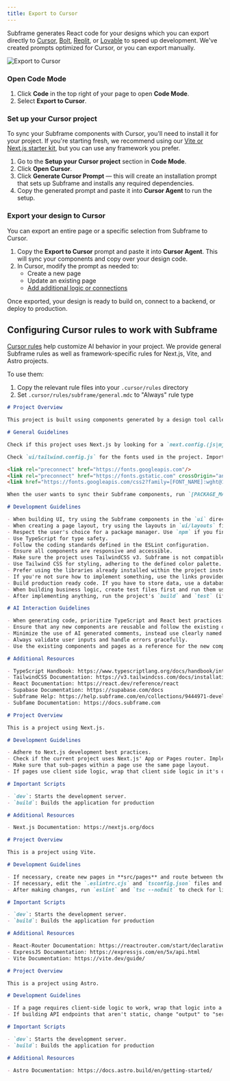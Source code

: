 ```yaml
---
title: Export to Cursor
---
```


Subframe generates React code for your designs which you can export directly to [Cursor](/ai/export-to-cursor), [Bolt](/ai/export-to-bolt), [Replit](/ai/export-to-replit), or [Lovable](/ai/export-to-lovable) to speed up development. We've created prompts optimized for Cursor, or you can export manually.

![Export to Cursor](/images/export-to-cursor/export-to-cursor.png)

### Open Code Mode
1. Click **Code** in the top right of your page to open **Code Mode**.
2. Select **Export to Cursor**.

### Set up your Cursor project
To sync your Subframe components with Cursor, you'll need to install it for your project. If you're starting fresh, we recommend using our [Vite or Next.js starter kit](/installation#setting-up-with-a-template), but you can use any framework you prefer.

1. Go to the **Setup your Cursor project** section in **Code Mode**.
2. Click **Open Cursor**.
3. Click **Generate Cursor Prompt** — this will create an installation prompt that sets up Subframe and installs any required dependencies.
4. Copy the generated prompt and paste it into **Cursor Agent** to run the setup.

### Export your design to Cursor
You can export an entire page or a specific selection from Subframe to Cursor.

1. Copy the **Export to Cursor** prompt and paste it into **Cursor Agent**. This will sync your components and copy over your design code.
2. In Cursor, modify the prompt as needed to:
    * Create a new page
    * Update an existing page
    * [Add additional logic or connections](/developing/adding-business-logic)

Once exported, your design is ready to build on, connect to a backend, or deploy to production.

## Configuring Cursor rules to work with Subframe

[Cursor rules](https://docs.cursor.com/context/rules-for-ai) help customize AI behavior in your project. We provide general Subframe rules as well as framework-specific rules for Next.js, Vite, and Astro projects.

To use them:
1. Copy the relevant rule files into your `.cursor/rules` directory
2. Set `.cursor/rules/subframe/general.mdc` to "Always" rule type


<CodeGroup>

  ```markdown .cursor/rules/subframe/general.mdc [expandable]
  # Project Overview

  This project is built using components generated by a design tool called Subframe. The files for these components are located in the `ui` directory. NEVER EDIT THE FILES IN THE `ui` DIRECTORY. Instead, whem implementing business logic, wrap them in your own components. The `ui` directory may be in different places, so check the codebase first to make sure you find it. If you can't find it on the first try, look harder. It could be in the `src/ui` directory. If you can't find it, ask the user where it is.

  # General Guidelines

  Check if this project uses Next.js by looking for a `next.config.(js|mjs|cjs|ts|cts|mts)` file. If so, adhere to the guidelines in @nextjs.mdc. Check if this project uses vite by looking for a `vite.config.(js|mjs|cjs|ts|cts|mts)` file. If so, adhere to the guidelines in @vite.mdc. Check if this project uses astro by looking for a `astro.config.(js|mjs|cjs|ts|cts|mts)` file. If so, adhere to the guidelines in @astro.mdc.

  Check `ui/tailwind.config.js` for the fonts used in the project. Import them using Google Fonts adhering the to following structure: 

  <link rel="preconnect" href="https://fonts.googleapis.com"/>
  <link rel="preconnect" href="https://fonts.gstatic.com" crossOrigin="anonymous"/>
  <link href="https://fonts.googleapis.com/css2?family=[FONT_NAME]:wght@100;200;300;400;500;600;700;800;900&display=swap" rel="stylesheet"/>

  When the user wants to sync their Subframe components, run `[PACKAGE_MANAGER_COMMAND] exec @subframe/cli@latest sync -all`.

  # Development Guidelines

  - When building UI, try using the Subframe components in the `ui` directory first, wrapping them in your own components to implement business logic.
  - When creating a page layout, try using the layouts in `ui/layouts` first. If you implement your own layout, don't use one from `ui/layouts`.
  - Respect the user's choice for a package manager. Use `npm` if you find a `package-lock.json` file in the project, `yarn` if you find a `yarn.lock` file, `pnpm` if you find a `pnpm.lock` file and `bun` if you find a `bun.lock` or `bun.lockb` file. If the desired command fails, fall back to `npm`.
  - Use TypeScript for type safety.
  - Follow the coding standards defined in the ESLint configuration.
  - Ensure all components are responsive and accessible.
  - Make sure the project uses TailwindCSS v3. Subframe is not compatible with TailwindCSS v4 yet.
  - Use Tailwind CSS for styling, adhering to the defined color palette. You can use all tokens defined in `tailwind.config.js` and `ui/tailwind.config.js`.
  - Prefer using the libraries already installed within the project instead of installing new ones. Only if necessary, install your own.
  - If you're not sure how to implement something, use the links provided in additional resources.
  - Build production ready code. If you have to store data, use a database ORM. Handle user inputs with extreme care, validating and sanitizing any inputs before saving them. For example, use prepared statements in SQL before saving inputs and Zod for validating inputs.
  - When building business logic, create test files first and run them using the testing library most applicable for the framework the project is using. Iterate until all tests pass and we get no linter errors from TypeScript or ESLint.
  - After implementing anything, run the project's `build` and `test` (if applicable) commands and iterate until there are no more errors.

  # AI Interaction Guidelines

  - When generating code, prioritize TypeScript and React best practices.
  - Ensure that any new components are reusable and follow the existing design patterns.
  - Minimize the use of AI generated comments, instead use clearly named variables and functions.
  - Always validate user inputs and handle errors gracefully.
  - Use the existing components and pages as a reference for the new components and pages.

  # Additional Resources 

  - TypeScript Handbook: https://www.typescriptlang.org/docs/handbook/intro.html
  - TailwindCSS Documentation: https://v3.tailwindcss.com/docs/installation/using-postcss
  - React Documentation: https://react.dev/reference/react
  - Supabase Documentation: https://supabase.com/docs
  - Subframe Help: https://help.subframe.com/en/collections/9444971-developing-with-subframe
  - Subfame Documentation: https://docs.subframe.com
  ```

  ```markdown .cursor/rules/subframe/nextjs.mdc [expandable]
  # Project Overview

  This is a project using Next.js.

  # Development Guidelines

  - Adhere to Next.js development best practices. 
  - Check if the current project uses Next.js' App or Pages router. Implement pages and data-fetching accordingly.
  - Make sure that sub-pages within a page use the same page layout.
  - If pages use client side logic, wrap that client side logic in it's own component and import it into the page. Do not add `"use client"` directives to pages, only add it to components.

  # Important Scripts

  - `dev`: Starts the development server.
  - `build`: Builds the application for production

  # Additional Resources

  - Next.js Documentation: https://nextjs.org/docs
  ```

  ```markdown .cursor/rules/subframe/vite.mdc [expandable]
  # Project Overview

  This is a project using Vite.

  # Development Guidelines

  - If necessary, create new pages in **src/pages** and route between them using the `react-router-dom` library. Import the pages through `React.lazy` and `React.Suspense` and route them all through **src/App.tsx**
  - If necessary, edit the `.eslintrc.cjs` and `tsconfig.json` files and add ignore rules to make sure we don't get linting errors when building from any files in the `ui` directory.
  - After making changes, run `eslint` and `tsc --noEmit` to check for linting errors and fix them. 

  # Important Scripts

  - `dev`: Starts the development server.
  - `build`: Builds the application for production

  # Additional Resources

  - React-Router Documentation: https://reactrouter.com/start/declarative/installation
  - ExpressJS Documentation: https://expressjs.com/en/5x/api.html
  - Vite Documentation: https://vite.dev/guide/
  ```

  ```markdown .cursor/rules/subframe/astro.mdx [expandable]
  # Project Overview

  This is a project using Astro.

  # Development Guidelines

  - If a page requires client-side logic to work, wrap that logic into a React component and import it into the page. Do not handle client-side logic in `.astro` files. Add `client:load`, `client:idle` or `client:only` directives to the component call as required. 
  - If building API endpoints that aren't static, change "output" to "server" in `astro.config.js`

  # Important Scripts

  - `dev`: Starts the development server.
  - `build`: Builds the application for production

  # Additional Resources

  - Astro Documentation: https://docs.astro.build/en/getting-started/
  ```

</CodeGroup>
